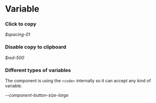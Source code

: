 
<Meta title="Primitives/Variable" />

# Variable

<Props of={Var} />

### Click to copy

<Preview>
  <Story name="default">
    <Var>$spacing-01</Var>
  </Story>
</Preview>

### Disable copy to clipboard

<Preview>
  <Story name="noCopy">
    <Var noCopy>$red-500</Var>
  </Story>
</Preview>

### Different types of variables

The component is using the `<code>` internally so it can accept any kind of variable.

<Preview>
  <Story name="css">
    <Var>--component-button-size-large</Var>
  </Story>
</Preview>
